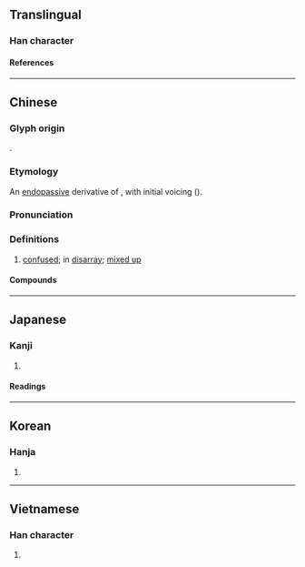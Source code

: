 {{character info/new}}
==Translingual==

===Han character===
{{Han char|rn=85|rad=水|as=08|sn=11|four=34127|canj=EKKB|ids=⿰氵肴}}

====References====
{{Han ref|kx=0629.070|dkj=17619|dj=1031.030|hdz=31654.010|uh=6DC6}}

----

==Chinese==
{{zh-forms}}

===Glyph origin===
{{Han etym}}
{{Han compound|水|肴|ls=psc|c1=s|c2=p}}.

===Etymology===
An [[endopassive]] derivative of {{och-l|交}}, with initial voicing ({{zh-ref|Schuessler, 2007}}).

===Pronunciation===
{{zh-pron
|m=淆
|c=ngaau4
|mn=qz:gâu/xm,zz:ngâu/qz,xm,zz:hâu
|mn_note=gâu/ngâu - vernacular (俗); hâu - literary
|mn-t=ngao5
|mc=y
|oc=y
|cat=a
}}

===Definitions===
{{zh-hanzi}}

# [[confused]]; in [[disarray]]; [[mixed up]]

====Compounds====
{{zh-der|淆亂|淆惑|淆紊|淆雜|混淆|混淆不清|混淆是非|混淆視聽|混淆黑白|玉石混淆|良莠淆雜|黑白混淆}}

----

==Japanese==

===Kanji===
{{ja-kanji|grade=|rs=水08}}

# {{defn|lang=ja|sort=水08}}

====Readings====
{{ja-readings
|on=こう
|kun=まじる
}}

----

==Korean==

===Hanja===
{{ko-hanja|효}}

# {{defn|lang=ko|sort=水08}}

----

==Vietnamese==

===Han character===
{{vi-readings|rs=水08|reading=hào}}

# {{defn|lang=vi|sort=水08}}

{{cln|vi|Han tu}}